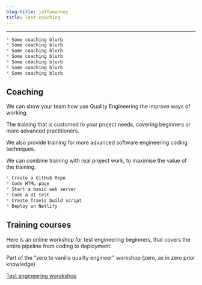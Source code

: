 ```yaml
---
blog-title: jaffamonkey
title: Test coaching
---
```



---
<CodeWave>

```markdown
* Some coaching blurb
* Some coaching blurb
* Some coaching blurb
* Some coaching blurb
* Some coaching blurb
* Some coaching blurb
* Some coaching blurb
```

## Coaching

We can show your team how use Quality Engineering the improve ways of working. 

The training that is customed to your project needs, covering beginners or more advanced practitioners.

We also provide training for more advanced software engineering coding techniques.

We can combine training with real project work, to maximise the value of the training.

```markdown
* Create a GitHub Repo
* Code HTML page
* Start a basic web server
* Code a UI test
* Create Travis build script
* Deploy on Netlify
```

## Training courses

Here is an online workshop for test engineering beginners, that covers the entire pipeline from coding to deployment.

Part of the “zero to vanilla quality engineer” workshop (zero, as in zero prior knowledge)

[Test engineering worskshop](./trainingcourse)

</CodeWave>
